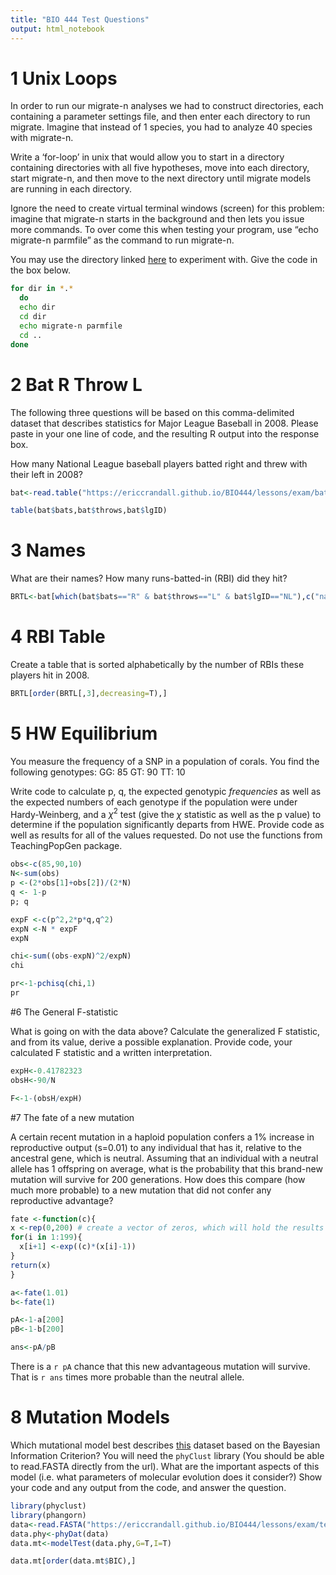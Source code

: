 ```yaml
---
title: "BIO 444 Test Questions"
output: html_notebook
---
```


# 1 Unix Loops
In order to run our migrate-n analyses we had to construct directories, each containing a parameter settings file, and then enter each directory to run migrate. Imagine that instead of 1 species, you had to analyze 40 species with migrate-n.

Write a 'for-loop' in unix that would allow you to start in a directory containing directories with all five hypotheses, move into each directory, start migrate-n, and then move to the next directory until migrate models are running in each directory.

Ignore the need to create virtual terminal windows (screen) for this problem: imagine that migrate-n starts in the background and then lets you issue more commands. To over come this when testing your program, use "echo migrate-n parmfile" as the command to run migrate-n.

You may use the directory linked [here](http://ericcrandall.github.io/lessons/exam/5_hypothesis.zip) to experiment with. Give the code in the box below.

```bash
for dir in *.*
  do
  echo dir
  cd dir
  echo migrate-n parmfile
  cd ..
done

```

# 2 Bat R Throw L
The following three questions will be based on this comma-delimited dataset that describes statistics for Major League Baseball in 2008. Please paste in your one line of code, and the resulting R output into the response box.

How many National League baseball players batted right and threw with their left in 2008?

```r
bat<-read.table("https://ericcrandall.github.io/BIO444/lessons/exam/batting_players08.txt", header=T, sep=",")

table(bat$bats,bat$throws,bat$lgID)
```
# 3 Names
What are their names? How many runs-batted-in (RBI) did they hit?

```r
BRTL<-bat[which(bat$bats=="R" & bat$throws=="L" & bat$lgID=="NL"),c("nameFirst","nameLast","RBI")]
```

# 4 RBI Table
Create a table that is sorted alphabetically by the number of RBIs these players hit in 2008.
```r
BRTL[order(BRTL[,3],decreasing=T),]
```

# 5 HW Equilibrium
You measure the frequency of a SNP in a population of corals. You find the following genotypes:
GG: 85
GT: 90
TT: 10

Write code to calculate p, q, the expected genotypic *frequencies* as well as the expected numbers of each genotype if the population were under Hardy-Weinberg, and a $\chi^2$ test (give the $\chi$ statistic as well as the p value) to determine if the population significantly departs from HWE. Provide code as well as results for all of the values requested. Do not use the functions from TeachingPopGen package.

```r
obs<-c(85,90,10)
N<-sum(obs)
p <-(2*obs[1]+obs[2])/(2*N)
q <- 1-p
p; q

expF <-c(p^2,2*p*q,q^2)
expN <-N * expF
expN

chi<-sum((obs-expN)^2/expN)
chi

pr<-1-pchisq(chi,1)
pr

```

#6 The General F-statistic

What is going on with the data above? Calculate the generalized F statistic, and from its value, derive a possible explanation. Provide code, your calculated F statistic and a written interpretation.

```r
expH<-0.41782323
obsH<-90/N

F<-1-(obsH/expH)

```

#7 The fate of a new mutation

A certain recent mutation in a haploid population confers a 1% increase in reproductive output (s=0.01) to any individual that has it, relative to the ancestral gene, which is neutral. Assuming that an individual with a neutral allele has 1 offspring on average, what is the probability that this brand-new mutation will survive for 200 generations. How does this compare (how much more probable) to a new mutation that did not confer any reproductive advantage?

```r
fate <-function(c){
x <-rep(0,200) # create a vector of zeros, which will hold the results of the recursion calculation
for(i in 1:199){
  x[i+1] <-exp((c)*(x[i]-1))
}
return(x)
}

a<-fate(1.01)
b<-fate(1)

pA<-1-a[200]
pB<-1-b[200]

ans<-pA/pB


```
There is a `r pA` chance that this new advantageous mutation will survive. That is `r ans` times more probable than the neutral allele.

# 8 Mutation Models
Which mutational model best describes [this](https://ericcrandall.github.io/BIO444/lessons/exam/testdata.txt) dataset based on the Bayesian Information Criterion? You will need the `phyClust` library (You should be able to read.FASTA directly from the url). What are the important aspects of this model (i.e. what parameters of molecular evolution does it consider?) Show your code and any output from the code, and answer the question.

```r
library(phyclust)
library(phangorn)
data<-read.FASTA("https://ericcrandall.github.io/BIO444/lessons/exam/testdata.txt")
data.phy<-phyDat(data)
data.mt<-modelTest(data.phy,G=T,I=T)

data.mt[order(data.mt$BIC),]
```
